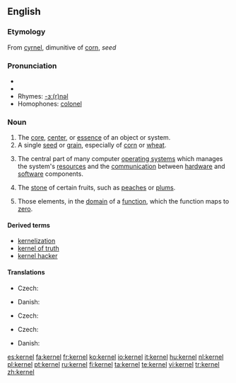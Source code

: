 {{wikipedia|dab=kernel}}
==English==

===Etymology===
From {{OE.}} [[cyrnel]], dimunitive of [[corn]], ''seed''

===Pronunciation===
* {{IPA|/ˈkɜːnəl/ (''UK'') ''or'' /ˈkɝnəl/ (''US'')}}
* {{SAMPA|/"k3:n@l/</tt> (''UK'') ''or'' <tt>/"k3`n@l/</tt> (''US'')<tt>}}
* Rhymes: [[Rhymes:English:-ɜː(r)nəl|-ɜː(r)nəl]]
* Homophones: [[colonel]]

===Noun===
{{en-noun}}

# The [[core]], [[center]], or [[essence]] of an object or system.
# A single [[seed]] or [[grain]], especially of [[corn]] or [[wheat]].
# {{computing}} The central part of many computer [[operating system]]s which manages the system's [[resource]]s and the [[communication]] between [[hardware]] and [[software]] components.
# {{context|US}} The [[stone]] of certain fruits, such as [[peach]]es or [[plum]]s.
# {{algebra}} Those elements, in the [[domain]] of a [[function]], which the function maps to [[zero]].

====Derived terms====
* [[kernelization]]
* [[kernel of truth]]
* [[kernel hacker]]

====Translations====
{{trans-top|central part of many computer operating systems}}
* Czech: {{t-|cs|jádro|n}}
{{trans-mid}}
* Danish: {{t|da|kerne|c}}
{{trans-bottom}}

{{trans-top|stone of certain fruits, such as peaches or plums}}
* Czech: {{t-|cs|pecka|f}}
{{trans-mid}}
{{trans-bottom}}

{{trans-top|(algebra) set of elements mapped to zero}}
* Czech: {{t-|cs|jádro|n}}
{{trans-mid}}
* Danish: {{t|da|kerne|c}}
{{trans-bottom}}

[[es:kernel]]
[[fa:kernel]]
[[fr:kernel]]
[[ko:kernel]]
[[io:kernel]]
[[it:kernel]]
[[hu:kernel]]
[[nl:kernel]]
[[pl:kernel]]
[[pt:kernel]]
[[ru:kernel]]
[[fi:kernel]]
[[ta:kernel]]
[[te:kernel]]
[[vi:kernel]]
[[tr:kernel]]
[[zh:kernel]]